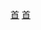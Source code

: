 {{鐵道路線
| 模板名稱 = 韓國首都圈電鐵7號線
| 名稱 = [[File:Seoul Metro Line 7.svg|18px|1|link=]] [[首爾地鐵7號線]]
| 代表色 = {{韓國鐵道路線色|SM|7}}
| 背景色 = #ecefe1
| 車站列表 = [[长岩站|长岩]] - [[道峰山站|道峰山]] - [[水落山站|水落山]] - [[马得站|马得]] - [[芦原站 (首尔)|芦原]] - [[中溪站|中溪]] - [[下溪站|下溪]] - [[孔陵站|孔陵]] - [[泰陵站|泰陵]] - [[墨谷站|墨谷]] - [[中和站 (首尔)|中和]] - [[上凤站|上凤]] - [[面牧站|面牧]] - [[四佳亭站|四佳亭]] - [[龙马山站|龙马山]] - [[中谷站|中谷]] - [[君子站|君子]] - [[儿童大公园站|儿童大公园]] - [[建國大學站|建國大學]] - [[纛岛游园地站|纛岛游园地]] - [[清潭站 (首尔)|清潭]] - [[江南区厅站|江南区厅]] - [[鹤洞站 (首尔)|鹤洞]] - [[论岘站|论岘]] - [[盘浦站|盘浦]] - [[高速巴士客运站]] - [[内方站|内方]] - [[梨水站|梨水]] - [[南城站 (首尔)|南城]] - [[崇實大學站|崇實大學]] - [[上道站 (首尔)|上道]] - [[長丞拜基站|長丞拜基]] - [[新大方丁字路口站|新大方丁字路口]] - [[波拉美站|波拉美]] - [[新丰站 (首尔)|新豐]] - [[大林站 (首尔)|大林]] - [[南九老站|南九老]] - [[加山數碼園區站|加山數碼園區]] - [[铁山站 (京畿道)|铁山]] - [[光明十字路口站|光明十字路口]] - [[天旺站|天旺]] - [[温水站 (首尔)|溫水]] - [[喜鵲屋站|喜鵲屋]] - [[富川综合运动场站|富川综合运动场]] - [[春衣站|春衣]] - [[新中洞站|新中洞]] - [[富川市厅站|富川市厅]] - [[上洞站 (京畿道)|上洞]] - [[三山体育馆站|三山体育馆]] - [[掘浦川站|掘浦川]] - [[富平区厅站|富平区厅]] - [[山谷站 (仁川)|山谷]] - [[石南站|石南]]
}}<noinclude>
[[Category:韓國首都圈電鐵路線模板|首]]
[[Category:韓國铁路模板|首]]
</noinclude>